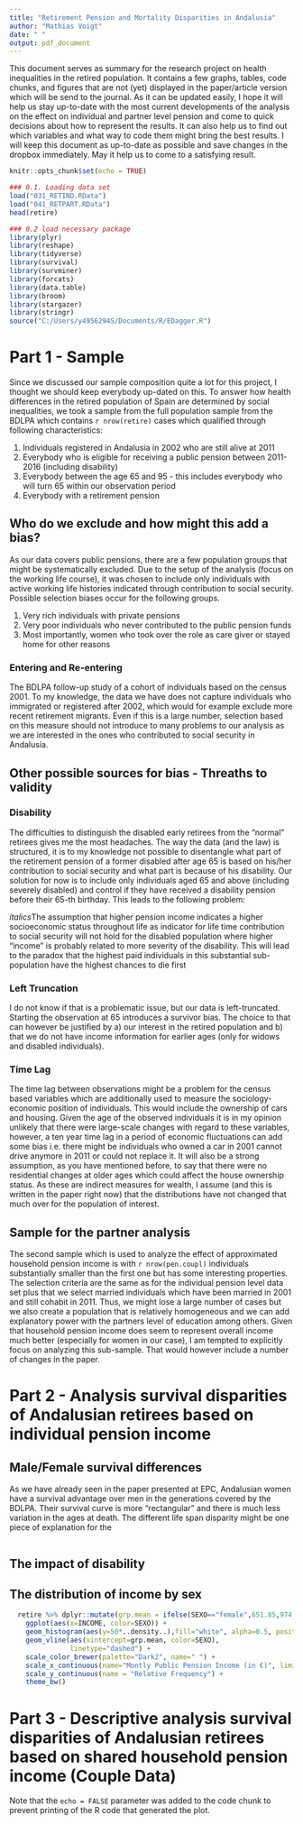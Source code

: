 ```yaml
---
title: "Retirement Pension and Mortality Disparities in Andalusia"
author: "Mathias Voigt"
date: " "
output: pdf_document
---
```


This document serves as summary for the research project on health inequalities in the retired population. It contains a few graphs, tables, code chunks, and figures that are not (yet) displayed in the paper/article version which will be send to the journal. As it can be updated easily, I hope it will help us stay up-to-date with the most current developments of the analysis on the effect on individual and partner level pension and come to quick decisions about how to represent the results. It can also help us to find out which variables and what way to code them might bring the best results. I will keep this document as up-to-date as possible and save changes in the dropbox immediately. May it help us to come to a satisfying result.

```r
knitr::opts_chunk$set(echo = TRUE)
```

```r
### 0.1. Loading data set
load("031_RETIND.RData")
load("041_RETPART.RData")
head(retire)
```

```r
### 0.2 load necessary package
library(plyr)
library(reshape)
library(tidyverse)
library(survival)
library(survminer)
library(forcats)
library(data.table)
library(broom)
library(stargazer)
library(stringr)
source("C:/Users/y4956294S/Documents/R/EDagger.R")
```

# Part 1 - Sample
Since we discussed our sample composition quite a lot for this project, I thought we should keep everybody up-dated on this. To answer how health differences in the retired population of Spain are determined by social inequalities, we took a sample from the full population sample from the BDLPA which contains `r nrow(retire)` cases which qualified through following characteristics:

1. Individuals registered in Andalusia in 2002 who are still alive at 2011
2. Everybody who is eligible for receiving a public pension between 2011-2016 (including disability)
3. Everybody between the age 65 and 95 - this includes everybody who will turn 65 within our observation period
4. Everybody with a retirement pension

## Who do we exclude and how might this add a bias?
As our data covers public pensions, there are a few population groups that might be systematically excluded. Due to the setup of the analysis (focus on the working life course), it was chosen to include only individuals with active working life histories indicated through contribution to social security. Possible selection biases occur for the following groups.

1. Very rich individuals with private pensions
2. Very poor individuals who never contributed to the public pension funds
3. Most importantly, women who took over the role as care giver or stayed home for other reasons

### Entering and Re-entering
The BDLPA follow-up study of a cohort of individuals based on the census 2001. To my knowledge, the data we have does not capture individuals who immigrated or registered after 2002, which would for example exclude more recent retirement migrants. Even if this is a large number, selection based on this measure should not introduce to many problems to our analysis as we are interested in the ones who contributed to social security in Andalusia.

## Other possible sources for bias - Threaths to validity

### Disability
The difficulties to distinguish the disabled early retirees from the "normal" retirees gives me the most headaches. The way the data (and the law) is structured, it is to my knowledge not possible to disentangle what part of the retirement pension of a former disabled after age 65 is based on his/her contribution to social security and what part is because of his disability.
Our solution for now is to include only individuals aged 65 and above (including severely disabled) and control if they have received a disability pension before their 65-th birthday. This leads to the following problem:

*italics*The assumption that higher pension income indicates a higher socioeconomic status throughout life as indicator for life time contribution to social security will not hold for the disabled population where higher "income" is probably related to more severity of the disability. This will lead to the paradox that the highest paid individuals in this substantial sub-population have the highest chances to die first

### Left Truncation
I do not know if that is a problematic issue, but our data is left-truncated. Starting the observation at 65 introduces a survivor bias. The choice to that can however be justified by a) our interest in the retired population and b) that we do not have income information for earlier ages (only for widows and disabled individuals).

### Time Lag
The time lag between observations might be a problem for the census based variables which are additionally used to measure the sociology-economic position of individuals. This would include the ownership of cars and housing. Given the age of the observed individuals it is in my opinion unlikely that there were large-scale changes with regard to these variables, however, a ten year time lag in a period of economic fluctuations can add some bias i.e. there might be individuals who owned a car in 2001 cannot drive anymore in 2011 or could not replace it. It will also be a strong assumption, as you have mentioned before, to say that there were no residential changes at older ages which could affect the house ownership status. As these are indirect measures for wealth, I assume (and this is written in the paper right now) that the distributions have not changed that much over for the population of interest.

## Sample for the partner analysis
The second sample which is used to analyze the effect of approximated household pension income is with `r nrow(pen.coupl)` individuals substantially smaller than the first one but has some interesting properties. The selection criteria are the same as for the individual pension level data set plus that we select married individuals which have been married in 2001 and still cohabit in 2011. Thus, we might lose a large number of cases but we also create a population that is relatively homogeneous and we can add explanatory power with the partners level of education among others. Given that household pension income does seem to represent overall income much better (especially for women in our case), I am tempted to explicitly focus on analyzing this sub-sample. That would however include a number of changes in the paper.

# Part 2 - Analysis survival disparities of Andalusian retirees based on individual pension income

## Male/Female survival differences
As we have already seen in the paper presented at EPC, Andalusian women have a survival advantage over men in the generations covered by the BDLPA. Their survival curve is more "rectangular" and there is much less variation in the ages at death. The different life span disparity might be one piece of explanation for the 
```r


```

## The impact of disability

## The distribution of income by sex


```r
  retire %>% dplyr::mutate(grp.mean = ifelse(SEXO=="female",651.85,974.16)) %>% 
    ggplot(aes(x=INCOME, color=SEXO)) +
    geom_histogram(aes(y=50*..density..),fill="white", alpha=0.5, position="dodge",binwidth = 50) +
    geom_vline(aes(xintercept=grp.mean, color=SEXO),
               linetype="dashed") +
    scale_color_brewer(palette="Dark2", name=" ") +
    scale_x_continuous(name="Montly Public Pension Income (in €)", limits = c(0,3500)) +
    scale_y_continuous(name = "Relative Frequency") +
    theme_bw()
```


# Part 3 - Descriptive analysis survival disparities of Andalusian retirees based on shared household pension income (Couple Data)

Note that the `echo = FALSE` parameter was added to the code chunk to prevent printing of the R code that generated the plot.
